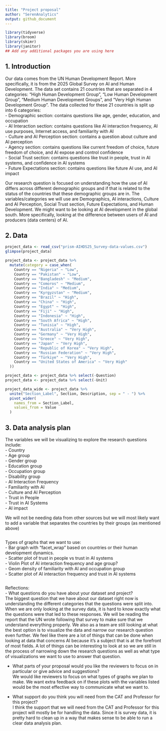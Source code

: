 ```yaml
---
title: "Project proposal"
author: "SerenAnalytics"
output: github_document
---
```


```r
library(tidyverse)
library(broom)
library(skimr)
library(janitor)
## Add any additional packages you are using here
```

## 1. Introduction

Our data comes from the UN Human Development Report. More specifically, it is from the 2025 Global Survey on AI and Human Development. The data set contains 21 countries that are separated in 4 categories: “High Human Development Group”, “Low Human Development Group”, “Medium Human Development Groups”, and “Very High Human Development Group”. The data collected for these 21 countries is split up into 6 categories:  
- Demographic section: contains questions like age, gender, education, and occupation  
- AI Interaction section: contains questions like AI interaction frequency, AI use purposes, Internet access, and familiarity with AI  
- Culture and AI Perception section: contains a question about culture and AI perception  
- Agency section: contains questions like current freedom of choice, future freedom of choice, and AI expose and control confidence  
- Social Trust section: contains questions like trust in people, trust in AI systems, and confidence in AI systems  
- Future Expectations section: contains questions like future AI use, and AI impact  


Our research question is focused on understanding how the use of AI differs across different demographic groups and if that is related to the status of the countries that these demographic groups are in. The variables/categories we will use are Demographics, AI interactions, Culture and AI Perception, Social Trust section, Future Expectations, and Human Development. We might want to be looking at AI development in the global south. More specifically, looking at the difference between users of AI and producers (data centers) of AI.  
 

## 2. Data

```r
project_data <- read_csv("prism-AIHDS25_Survey-data-values.csv")
glimpse(project_data)
```

```r
project_data <- project_data %>%
  mutate(category = case_when(
    Country == "Nigeria" ~ "Low",
    Country == "Pakistan" ~ "Low",
    Country == "Bangladesh" ~ "Medium",
    Country == "Comoros" ~ "Medium",
    Country == "India" ~ "Medium",
    Country == "Kyrgyzstan" ~ "Medium",
    Country == "Brazil" ~ "High",
    Country == "China" ~ "High",
    Country == "Egypt" ~ "High",
    Country == "Fiji" ~ "High",
    Country == "Indonesia" ~ "High",
    Country == "South Africa" ~ "High",
    Country == "Tunisia" ~ "High",
    Country == "Australia" ~ "Very High",
    Country == "Germany" ~ "Very High",
    Country == "Greece" ~ "Very High",
    Country == "Japan" ~ "Very High",
    Country == "Republic of Korea" ~ "Very High",
    Country == "Russian Federation" ~ "Very High",
    Country == "Türkiye" ~ "Very High",
    Country == "United States of America" ~ "Very High"
  ))
```

```r
project_data <- project_data %>% select(-Question)
project_data <- project_data %>% select(-Unit)
```

```r
project_data_wide <- project_data %>%
  unite("Section_Label", Section, Description, sep = " - ") %>%
  pivot_wider(
    names_from = Section_Label,
    values_from = Value
  )
```

## 3. Data analysis plan

The variables we will be visualizing to explore the research questions include:  
- Country  
- Age group  
- Gender group  
- Education group  
- Occupation group  
- Disability group  
- AI Interaction Frequency  
- Familiarity with AI  
- Culture and AI Perception  
- Trust in People  
- Trust in AI Systems  
- AI impact  

We will not be needing data from other sources but we will most likely want to add a variable that separates the countries by their groups (as mentioned above)  

```r

```

Types of graphs that we want to use:  
- Bar graph with “facet_wrap” based on countries or their human development dynamics.  
- Scatter plot of trust in people vs trust in AI systems  
- Violin Plot of AI interaction frequency and age group?  
- Geom density of familiarity with AI and occupation group  
- Scatter plot of AI interaction frequency and trust in AI systems  

```r

```

Reflections:  
- What questions do you have about your dataset and project?  
The biggest question that we have about our dataset right now is understanding the different categories that the questions were split into. When we are only looking at the survey data, it is hard to know exactly what the questions were that led to these responses. We will be reading the report that the UN wrote following that survey to make sure that we understand everything properly. 
We also as a team are still looking at what the best option is to visualize the data and narrow our research question even further. We feel like there are a lot of things that can be done when looking at data that concerns AI because it’s a subject that is at the forefront of most fields. A lot of things can be interesting to look at so we are still in the process of narrowing down the research questions as well as what type of visualizations we want to use to answer that question.  

- What parts of your proposal would you like the reviewers to focus on in particular or give advice and suggestions?  
We would like reviewers to focus on what types of graphs we plan to make. We want extra feedback on if these plots with the variables listed would be the most effective way to communicate what we want to. 

- What support do you think you will need from the CAT and Professor for this project?  
I think the support that we will need from the CAT and Professor for this project will mostly be for handling the data. Since it is survey data, it is pretty hard to clean up in a way that makes sense to be able to run a clear data analysis plan. 
